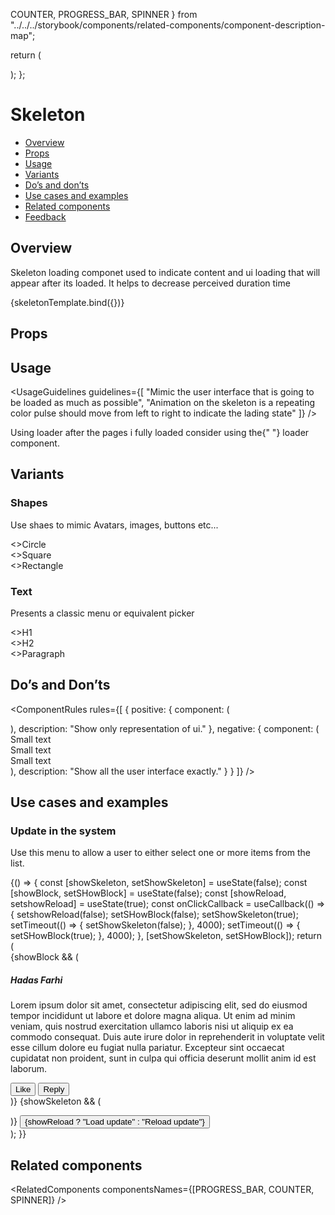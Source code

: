   COUNTER,
  PROGRESS_BAR,
  SPINNER
} from "../../../storybook/components/related-components/component-description-map";

<Meta title="Feedback/Skeleton" component={Skeleton} />

<!--- Component template -->

  return (
    <div className="monday-style-stories-skeleton_rules-column">
      <div className="monday-style-stories-skeleton_rules-row">
        <Skeleton type={args.typeCircle} />
        <Skeleton type={args.typeText} width={110} size={args.smallSize} />
      </div>
      <div className="monday-style-stories-skeleton_article">
        <div>
          <Skeleton />
        </div>
        <div className="monday-style-stories-skeleton_aside">
          <Skeleton type={args.typeText} size={args.sizeH1} />
          <Skeleton type={args.typeText} size={args.sizeH4} />
          <Skeleton type={args.typeText} size={args.sizeH4} />
          <Skeleton type={args.typeText} size={args.sizeH4} />
          <Skeleton type={args.typeText} size={args.sizeH4} width={82} />
        </div>
      </div>
    </div>
  );
};

<!--- Component documentation -->

# Skeleton

- [Overview](#overview)
- [Props](#props)
- [Usage](#usage)
- [Variants](#variants)
- [Do’s and don’ts](#dos-and-donts)
- [Use cases and examples](#use-cases-and-examples)
- [Related components](#related-components)
- [Feedback](#feedback)

## Overview

Skeleton loading componet used to indicate content and ui loading that will appear after its loaded. It helps to decrease perceived duration time

<Canvas>
  <Story
    name="Overview"
    args={{
      typeText: Skeleton.types.TEXT,
      typeCircle: Skeleton.types.CIRCLE,
      smallSize: Skeleton.sizes.TEXT.SMALL,
      sizeH4: Skeleton.sizes.TEXT.H4,
      sizeH1: Skeleton.sizes.TEXT.H1
    }}
  >
    {skeletonTemplate.bind({})}
  </Story>
</Canvas>

## Props

<ArgsTable of={Skeleton} />

## Usage

<UsageGuidelines
  guidelines={[
    "Mimic the user interface that is going to be loaded as much as possible",
    "Animation on the skeleton is a repeating color pulse should move from left to right to indicate the lading state"
  ]}
/>

<Tip>
  Using loader after the pages i fully loaded consider using the{" "}
  <Link href="/?path=/docs/feedback-loader--overview" size={Link.sizes.SMALL} withoutSpacing>
    loader component.
  </Link>
</Tip>

## Variants

### Shapes

Use shaes to mimic Avatars, images, buttons etc...

<Canvas>
  <Story name="Shapes">
    <div className="monday-style-stories-skeleton_row-box">
      <div className="monday-style-stories-skeleton_column-box">
        <Skeleton type={Skeleton.types.CIRCLE} />
        <>Circle</>
      </div>
      <div className="monday-style-stories-skeleton_column-box">
        <Skeleton />
        <>Square</>
      </div>
      <div className="monday-style-stories-skeleton_column-box">
        <Skeleton width={112} height={46} />
        <>Rectangle</>
      </div>
    </div>
  </Story>
</Canvas>

### Text

Presents a classic menu or equivalent picker

<Canvas>
  <Story name="Text">
    <div className="monday-style-stories-skeleton_row-box">
      <div className="monday-style-stories-skeleton_column-box">
        <Skeleton type={Skeleton.types.TEXT} size={Skeleton.sizes.TEXT.H1} />
        <>H1</>
      </div>
      <div className="monday-style-stories-skeleton_column-box">
        <Skeleton type={Skeleton.types.TEXT} size={Skeleton.sizes.TEXT.H2} />
        <>H2</>
      </div>
      <div className="monday-style-stories-skeleton_column-box">
        <Skeleton type={Skeleton.types.TEXT} size={Skeleton.sizes.TEXT.SMALL} />
        <>Paragraph</>
      </div>
    </div>
  </Story>
</Canvas>

## Do’s and Don’ts

<ComponentRules
  rules={[
    {
      positive: {
        component: (
          <div>
            <div className="monday-style-stories-skeleton_rules-row">
              <Skeleton type={Skeleton.types.CIRCLE} />
              <Skeleton type={Skeleton.types.TEXT} size={Skeleton.sizes.TEXT.SMALL} />
            </div>
            <div className="monday-style-stories-skeleton_rules-row">
              <Skeleton type={Skeleton.types.CIRCLE} />
              <Skeleton type={Skeleton.types.TEXT} size={Skeleton.sizes.TEXT.SMALL} />
            </div>
            <div className="monday-style-stories-skeleton_rules-row">
              <Skeleton type={Skeleton.types.CIRCLE} />
              <Skeleton type={Skeleton.types.TEXT} size={Skeleton.sizes.TEXT.SMALL} />
            </div>
          </div>
        ),
        description: "Show only representation of ui."
      },
      negative: {
        component: (
          <div>
            <div className="monday-style-stories-skeleton_rules-row">
              <Skeleton type={Skeleton.types.CIRCLE} />
              <div>
                <Skeleton type={Skeleton.types.TEXT} size={Skeleton.sizes.TEXT.SMALL} />
                Small text
              </div>
            </div>
            <div className="monday-style-stories-skeleton_rules-row">
              <Skeleton type={Skeleton.types.CIRCLE} />
              <div>
                <Skeleton type={Skeleton.types.TEXT} size={Skeleton.sizes.TEXT.SMALL} />
                Small text
              </div>
            </div>
            <div className="monday-style-stories-skeleton_rules-row">
              <Skeleton type={Skeleton.types.CIRCLE} />
              <div>
                <Skeleton type={Skeleton.types.TEXT} size={Skeleton.sizes.TEXT.SMALL} />
                Small text
              </div>
            </div>
          </div>
        ),
        description: "Show all the user interface exactly."
      }
    }
  ]}
/>

## Use cases and examples

### Update in the system

Use this menu to allow a user to either select one or more items from the list.

<Canvas>
  <Story name="Update in the system">
    {() => {
      const [showSkeleton, setShowSkeleton] = useState(false);
      const [showBlock, setSHowBlock] = useState(false);
      const [showReload, setshowReload] = useState(true);
      const onClickCallback = useCallback(() => {
        setshowReload(false);
        setSHowBlock(false);
        setShowSkeleton(true);
        setTimeout(() => {
          setShowSkeleton(false);
        }, 4000);
        setTimeout(() => {
          setSHowBlock(true);
        }, 4000);
      }, [setShowSkeleton, setSHowBlock]);
      return (
        <div className="monday-style-stories-skeleton_row">
          {showBlock && (
            <div className="monday-style-stories-skeleton_box">
              <div className="monday-style-stories-skeleton_main">
                <div className="monday-style-stories-skeleton_header">
                  <Avatar src={person} type={Avatar.types.IMG} />
                  <h5>Hadas Farhi</h5>
                </div>
                <p className="monday-style-stories-skeleton_text">
                  Lorem ipsum dolor sit amet, consectetur adipiscing elit, sed do eiusmod tempor incididunt ut labore et
                  dolore magna aliqua. Ut enim ad minim veniam, quis nostrud exercitation ullamco laboris nisi ut
                  aliquip ex ea commodo consequat. Duis aute irure dolor in reprehenderit in voluptate velit esse cillum
                  dolore eu fugiat nulla pariatur. Excepteur sint occaecat cupidatat non proident, sunt in culpa qui
                  officia deserunt mollit anim id est laborum.
                </p>
              </div>
              <div className="monday-style-stories-skeleton_btn-group">
                <Button className="monday-style-stories-skeleton_btn" leftIcon={ThumbsUp} kind={Button.kinds.SECONDARY}>
                  Like
                </Button>
                <Button className="monday-style-stories-skeleton_btn" leftIcon={Replay} kind={Button.kinds.SECONDARY}>
                  Reply
                </Button>
              </div>
            </div>
          )}
          {showSkeleton && (
            <div className="monday-style-stories-skeleton_box">
              <div className="monday-style-stories-skeleton_main">
                <div className="monday-style-stories-skeleton_header">
                  <Skeleton type={Skeleton.types.CIRCLE} width={50} height={50} />
                  <Skeleton type={Skeleton.types.TEXT} size={Skeleton.sizes.TEXT.H5} width={110} />
                </div>
                <p className="monday-style-stories-skeleton_text-wrapper">
                  <Skeleton type={Skeleton.types.TEXT} size={Skeleton.sizes.TEXT.SMALL} width={655} />
                  <Skeleton type={Skeleton.types.TEXT} size={Skeleton.sizes.TEXT.SMALL} width={680} />
                  <Skeleton type={Skeleton.types.TEXT} size={Skeleton.sizes.TEXT.SMALL} width={670} />
                  <Skeleton type={Skeleton.types.TEXT} size={Skeleton.sizes.TEXT.SMALL} width={675} />
                  <Skeleton type={Skeleton.types.TEXT} size={Skeleton.sizes.TEXT.SMALL} width={400} />
                </p>
              </div>
              <div className="monday-style-stories-skeleton_btn-group-skeleton">
                <Skeleton type={Skeleton.types.TEXT} size={Skeleton.sizes.TEXT.h2} width={60} />
                <Skeleton type={Skeleton.types.TEXT} size={Skeleton.sizes.TEXT.h2} width={60} />
              </div>
            </div>
          )}
          <Button kind={Button.kinds.SECONDARY} onClick={onClickCallback}>
            {showReload ? "Load update" : "Reload update"}
          </Button>
        </div>
      );
    }}
  </Story>
</Canvas>

## Related components

<RelatedComponents componentsNames={[PROGRESS_BAR, COUNTER, SPINNER]} />
